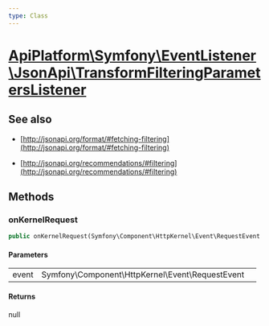 ```yaml
---
type: Class
---
```


# [ApiPlatform\Symfony\EventListener\JsonApi\TransformFilteringParametersListener](/docs/vmain/reference/Symfony/EventListener/JsonApi/TransformFilteringParametersListener)

## See also
- [http://jsonapi.org/format/#fetching-filtering](http://jsonapi.org/format/#fetching-filtering)

- [http://jsonapi.org/recommendations/#filtering](http://jsonapi.org/recommendations/#filtering)


## Methods

### onKernelRequest



```php
public onKernelRequest(Symfony\Component\HttpKernel\Event\RequestEvent $event): null
```

#### Parameters

<table><tbody>
<tr><td>event</td><td>Symfony\Component\HttpKernel\Event\RequestEvent</td><td></td></tr>
</tbody>
</table>

#### Returns

null
